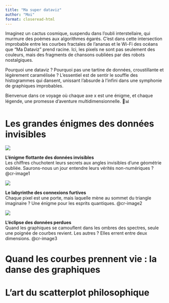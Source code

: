 ```yaml
---
title: "Ma super dataviz"
author: "Moi"
format: closeread-html
---
```


Imaginez un cactus cosmique, suspendu dans l'oubli interstellaire, qui murmure des poèmes aux algorithmes égarés. C’est dans cette intersection improbable entre les courbes fractales de l’ananas et le Wi-Fi des océans que "Ma Dataviz" prend racine. Ici, les pixels ne sont pas seulement des couleurs, mais des fragments de chansons oubliées par des robots nostalgiques.

Pourquoi une dataviz ? Pourquoi pas une tartine de données, croustillante et légèrement caramélisée ? L’essentiel est de sentir le souffle des histogrammes qui dansent, unissant l’absurde à l’infini dans une symphonie de graphiques improbables.

Bienvenue dans ce voyage où chaque axe x est une énigme, et chaque légende, une promesse d’aventure multidimensionnelle. 🌵📊


# Les grandes énigmes des données invisibles


::::{.cr-section}

:::{#cr-image1}
![](../img/formation/img1.webp)
:::
**L'énigme flottante des données invisibles**    
Les chiffres chuchotent leurs secrets aux angles invisibles d'une géométrie oubliée. Saurons-nous un jour entendre leurs vérités non-numériques ? @cr-image1

:::{#cr-image2}
![](../img/formation/img2.webp)
:::

**Le labyrinthe des connexions furtives**    
Chaque pixel est une porte, mais laquelle mène au sommet du triangle imaginaire ? Une énigme pour les esprits quantiques. @cr-image2

:::{#cr-image3}
![](../img/formation/img3.webp)
:::

**L'éclipse des données perdues**     
Quand les graphiques se camouflent dans les ombres des spectres, seule une poignée de courbes revient. Les autres ? Elles errent entre deux dimensions. @cr-image3

::::

# Quand les courbes prennent vie : la danse des graphiques

# L'art du scatterplot philosophique